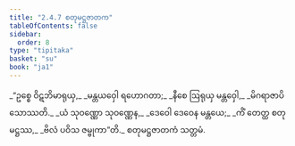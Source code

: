 ```yaml
---
title: "2.4.7 စတုမဋ္ဌဇာတက"
tableOfContents: false
sidebar:
  order: 8
type: "tipitaka"
basket: "su"
book: "ja1"
---
```



<DynamicBreadcrumb />

<Division number="73" book="ja1">

<Paragraph number="456" type="verses" book="ja1">
_“ဥစ္စေ ဝိဋဘိမာရုယှ,_  
_မန္တယဝှေါ ရဟောဂတာ;_  
_နီစေ ဩရုယှ မန္တဝှေါ,_  
_မိဂရာဇာပိ သောဿတိ._  

</Paragraph>

</Division>
<Division number="74" book="ja1">

<Paragraph number="457" type="verses" book="ja1">
_ယံ သုဝဏ္ဏော သုဝဏ္ဏေန,_  
_ဒေဝေါ ဒေဝေန မန္တယေ;_  
_ကိံ တေတ္ထ စတုမဋ္ဌဿ,_  
_ဗိလံ ပဝိသ ဇမ္ဗုကာ”တိ._  


</Paragraph>
</Division>

<Paragraph number="458" type="center" book="ja1">
စတုမဋ္ဌဇာတကံ သတ္တမံ.
</Paragraph>